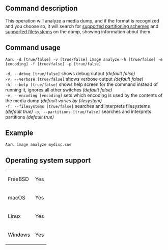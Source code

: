 ==Command description==
This operation will analyze a media dump, and if the format is recognized and you choose so, it will search for [[Partitioning-schemes-recognized-by-Aaru.md|supported partitioning schemes]] and [[Filesystems-recognized-by-Aaru.md|supported filesystems]] on the dump, showing information about them.

==Command usage==
<code>Aaru -d [true/false] -v [true/false] image analyze -h [true/false] -e [encoding] -f [true/false] -p [true/false] <image-path></code>

<code>-d, --debug [true/false]</code> shows debug output ''(default false)''<br />
<code>-v, --verbose [true/false]</code> shows verbose output ''(default false)''<br />
<code>-h, --help [true/false]</code> shows help screen for the command instead of running it, ignores all other switches ''(default false)''<br />
<code>-e, --encoding [encoding]</code> sets which encoding is used by the contents of the media dump ''(default varies by filesystem)''<br />
<code>-f, --filesystems [true/false]</code> searches and interprets filesystems ''(default true)''
<code>-p, --partitions [true/false]</code> searches and interprets partitions ''(default true)''<br />

==Example==
<code>Aaru image analyze mydisc.cue</code>

==Operating system support==
{|
| FreeBSD
| Yes
|-
| macOS
| Yes
|-
| Linux
| Yes
|-
| Windows
| Yes
|}
